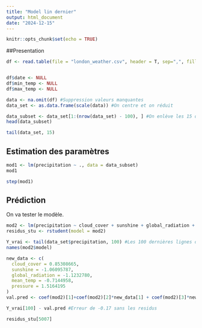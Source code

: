 ---
title: "Model lin dernier"
output: html_document
date: "2024-12-15"
---

```{r setup, include=FALSE}
knitr::opts_chunk$set(echo = TRUE)
```

##Presentation

```{r}
df <- read.table(file = "london_weather.csv", header = T, sep=",", fill = T, fileEncoding = "Latin1")


df$date <- NULL
df$min_temp <- NULL
df$max_temp <- NULL

data <- na.omit(df) #Suppression valeurs manquantes
data_set <- as.data.frame(scale(data)) #On centre et on réduit

data_subset <- data_set[1:(nrow(data_set) - 100), ] #On enlève les 15 dernières lignes qu'on réserve pour la prédiction
head(data_subset)

```
```{r}
tail(data_set, 15)
```

## Estimation des paramètres

```{r}
mod1 <- lm(precipitation ~ ., data = data_subset)
mod1
```
```{r}
step(mod1)
```
## Prédiction

On va tester le modèle.


```{r}

mod2 <- lm(precipitation ~ cloud_cover + sunshine + global_radiation + mean_temp + pressure, data = data_subset) #Regression avec les variables choisies par l'AIC
residus_stu <- rstudent(model = mod2)

Y_vrai <- tail(data_set$precipitation, 100) #Les 100 dernières lignes de la colonne precipitation
names(mod2$model)

new_data <- c(
  cloud_cover = 0.85308665,
  sunshine = -1.06095787,
  global_radiation = -1.1232780,
  mean_temp = -0.7144958,
  pressure = 1.5164195
)
val.pred <- coef(mod2)[1]+coef(mod2)[2]*new_data[1] + coef(mod2)[3]*new_data[2] + coef(mod2)[4]*new_data[3] + coef(mod2)[5]*new_data[4] + coef(mod2)[6]*new_data[5]#7305

Y_vrai[100] - val.pred #Erreur de -0.17 sans les residus
```
```{r}
residus_stu[5007]
```

